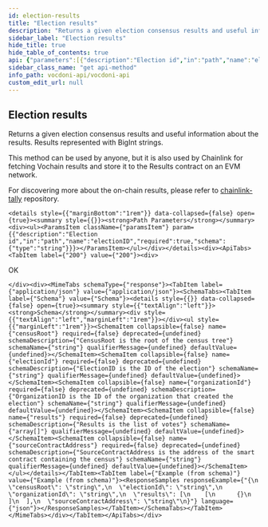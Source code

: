 ```yaml
---
id: election-results
title: "Election results"
description: "Returns a given election consensus results and useful information about the results. Results represented with BigInt strings."
sidebar_label: "Election results"
hide_title: true
hide_table_of_contents: true
api: {"parameters":[{"description":"Election id","in":"path","name":"electionID","required":true,"schema":{"type":"string"}}],"responses":{"200":{"content":{"application/json":{"schema":{"properties":{"censusRoot":{"description":"CensusRoot is the root of the census tree","type":"string"},"electionId":{"description":"ElectionID is the ID of the election","type":"string"},"organizationId":{"description":"OrganizationID is the ID of the organization that created the election","type":"string"},"results":{"description":"Results is the list of votes","items":{"items":{"type":"object"},"type":"array"},"type":"array"},"sourceContractAddress":{"description":"SourceContractAddress is the address of the smart contract containing the census","type":"string"}},"type":"object"}}},"description":"OK"}},"tags":["Elections"],"description":"Returns a given election consensus results and useful information about the results. Results represented with BigInt strings.\n\n\nThis method can be used by anyone, but it is also used by Chainlink for fetching Vochain results and store it to the Results contract on an EVM network.\n\n\nFor discovering more about the on-chain results, please refer to [chainlink-tally](https://github.com/vocdoni/chainlink-tally#chainlink-tally) repository.","method":"get","path":"/elections/{electionID}/scrutiny","servers":[{"url":"https://api-dev.vocdoni.net/v2"}],"securitySchemes":{"BasicAuth":{"scheme":"basic","type":"http"}},"info":{"contact":{},"description":"The Vocdoni API is a REST API that substitutes the previous RPCs in order to make it easier for  developers/integrators to build on top of the voting protocol. This API facilitates creating votings using Vocdoni, without the hassle of learning a complex blockchain platform, allowing to perform all the features that enable the voting protocol such as creating an account, entity, voting process, census & vote, abstracting as much as possible the complexity and offering simple and straightforward methods to perform those actions. \n\nYou can review the API endpoints documentation in this section, the main entities are:\n\n- [**Chain**](chain): The Vocdoni blockchain is named Vochain. It is a Byzantine fault-tolerant network based on Tendermint that executes the Vocdoni Protocol logic represented as a state machine. Its main purpose is to register votes in a  decentralized and verifiable format. In those endpoints, you can consult the state of the chain, transactions costs,  list organizations and get more Vochain info.\n- [**Accounts**](accounts): Identified by an Ethereum like address. An account can create and manage elections, transfer tokens, give power to other accounts on his behalf (delegates) and manage its metadata.\n- [**Elections**](elections): Is a rule-set of options and requirements for creating a process in which people vote a series of options. To know more about the params of an election and its lifecycle go [here](../get-started/intro#23-elections). In this section you will find all information related to an election as its information, election keys, submitted votes & how to create a new election.\n- [**Censuses**](censuses): The census is a key component of any voting process. It specifies the set of users (identified by a public key or address) eligible for participating in an election. To understand more about the Censuses you can check [here](../get-started/intro#21-the-census). Here you will be able to get censuses information like the Merkle root, total weight & size, import/export the censuses and create new ones.\n- [**Votes**](votes): All the information related to the vote issued by a participant in a vote, you can check the validity of the vote, consult your information and send a vote.\n- [**SIK**](sik): The Secret Identity Key is a user-generated piece of information that proves the user's identity without revealing it. It is the hash of the user's address, the signature of a public message and an optional secret part. It is used to ensure anonymous voting. All registered accounts or anonymous voters must register a SIK, and they are all stored in a Merkle tree. The `/siks` endpoints help to generate a proof of membership, get the current valid SIK roots, or check if an account has a valid SIK.\n\n\n### Errors \n\nBackend error messages list are defined here: https://github.com/vocdoni/vocdoni-node/blob/master/api/errors.go\n\nAbout the **204 no content** error: this message will be returned only if the asset being queried cannot be found but no other errors have occurred. This response is commonly used to prevent Javascript errors that may arise when a client is waiting for a  transaction to be published. During this waiting period, the client can repeatedly query the endpoint until a  successful response with a status code of 200 is received, thereby avoiding any errors that may occur due to the transaction not being published yet.","title":"Vocdoni API","version":"2.0.0"},"postman":{"name":"Election results","description":{"content":"Returns a given election consensus results and useful information about the results. Results represented with BigInt strings.\n\n\nThis method can be used by anyone, but it is also used by Chainlink for fetching Vochain results and store it to the Results contract on an EVM network.\n\n\nFor discovering more about the on-chain results, please refer to [chainlink-tally](https://github.com/vocdoni/chainlink-tally#chainlink-tally) repository.","type":"text/plain"},"url":{"path":["elections",":electionID","scrutiny"],"host":["{{baseUrl}}"],"query":[],"variable":[{"disabled":false,"description":{"content":"(Required) Election id","type":"text/plain"},"type":"any","value":"","key":"electionID"}]},"header":[{"key":"Accept","value":"application/json"}],"method":"GET"}}
sidebar_class_name: "get api-method"
info_path: vocdoni-api/vocdoni-api
custom_edit_url: null
---
```



## Election results



Returns a given election consensus results and useful information about the results. Results represented with BigInt strings.


This method can be used by anyone, but it is also used by Chainlink for fetching Vochain results and store it to the Results contract on an EVM network.


For discovering more about the on-chain results, please refer to [chainlink-tally](https://github.com/vocdoni/chainlink-tally#chainlink-tally) repository.

````mdx-code-block
<details style={{"marginBottom":"1rem"}} data-collapsed={false} open={true}><summary style={{}}><strong>Path Parameters</strong></summary><div><ul><ParamsItem className={"paramsItem"} param={{"description":"Election id","in":"path","name":"electionID","required":true,"schema":{"type":"string"}}}></ParamsItem></ul></div></details><div><ApiTabs><TabItem label={"200"} value={"200"}><div>
````

OK

````mdx-code-block
</div><div><MimeTabs schemaType={"response"}><TabItem label={"application/json"} value={"application/json"}><SchemaTabs><TabItem label={"Schema"} value={"Schema"}><details style={{}} data-collapsed={false} open={true}><summary style={{"textAlign":"left"}}><strong>Schema</strong></summary><div style={{"textAlign":"left","marginLeft":"1rem"}}></div><ul style={{"marginLeft":"1rem"}}><SchemaItem collapsible={false} name={"censusRoot"} required={false} deprecated={undefined} schemaDescription={"CensusRoot is the root of the census tree"} schemaName={"string"} qualifierMessage={undefined} defaultValue={undefined}></SchemaItem><SchemaItem collapsible={false} name={"electionId"} required={false} deprecated={undefined} schemaDescription={"ElectionID is the ID of the election"} schemaName={"string"} qualifierMessage={undefined} defaultValue={undefined}></SchemaItem><SchemaItem collapsible={false} name={"organizationId"} required={false} deprecated={undefined} schemaDescription={"OrganizationID is the ID of the organization that created the election"} schemaName={"string"} qualifierMessage={undefined} defaultValue={undefined}></SchemaItem><SchemaItem collapsible={false} name={"results"} required={false} deprecated={undefined} schemaDescription={"Results is the list of votes"} schemaName={"array[]"} qualifierMessage={undefined} defaultValue={undefined}></SchemaItem><SchemaItem collapsible={false} name={"sourceContractAddress"} required={false} deprecated={undefined} schemaDescription={"SourceContractAddress is the address of the smart contract containing the census"} schemaName={"string"} qualifierMessage={undefined} defaultValue={undefined}></SchemaItem></ul></details></TabItem><TabItem label={"Example (from schema)"} value={"Example (from schema)"}><ResponseSamples responseExample={"{\n  \"censusRoot\": \"string\",\n  \"electionId\": \"string\",\n  \"organizationId\": \"string\",\n  \"results\": [\n    [\n      {}\n    ]\n  ],\n  \"sourceContractAddress\": \"string\"\n}"} language={"json"}></ResponseSamples></TabItem></SchemaTabs></TabItem></MimeTabs></div></TabItem></ApiTabs></div>
````
      